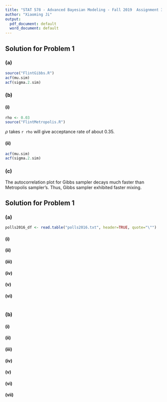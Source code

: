 ```yaml
---
title: "STAT 578 - Advanced Bayesian Modeling - Fall 2019  Assignment 3"
author: "Xiaoming Ji"
output:
  pdf_document: default
  word_document: default
---
```

## Solution for Problem 1
### (a)
```r
source("FlintGibbs.R")
acf(mu.sim)
acf(sigma.2.sim)
```

### (b)
#### (i)
```r
rho <- 0.03
source("FlintMetropolis.R")
```
$\rho$ takes `r rho` will give acceptance rate of about 0.35.

#### (ii)
```r
acf(mu.sim)
acf(sigma.2.sim)
```

### (c)
The autocorrelation plot for Gibbs sampler decays much faster than Metropolis sampler's. Thus, Gibbs sampler exhibited faster mixing.

## Solution for Problem 1
### (a)
```r
polls2016_df <- read.table("polls2016.txt", header=TRUE, quote="\"")
```
#### (i)

#### (ii)
#### (iii)
#### (iv)
#### (v)
#### (vi)
```r

```

### (b)
#### (i)
#### (ii)
#### (iii)
#### (iv)
#### (v)
#### (vi)
#### (vii)